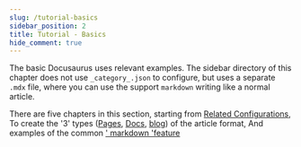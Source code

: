 ```yaml
---
slug: /tutorial-basics
sidebar_position: 2
title: Tutorial - Basics
hide_comment: true
---
```


The basic Docusaurus uses relevant examples. The sidebar directory of this chapter does not use `_category_.json` to configure, but uses a separate `.mdx` file, where you can use the support `markdown` writing like a normal article.

There are five chapters in this section, starting from [Related Configurations](docusaurus-conf.md), To create the '3' types ([Pages](create-a-page.md), [Docs](create-a-document.md), [blog](create-a-blog-post.md)) of the article format, And examples of the common [' markdown 'feature](markdown-features/markdown-features.mdx)


<DocCardList />
